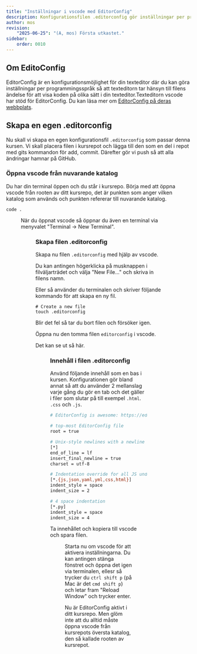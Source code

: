```yaml
---
title: "Inställningar i vscode med EditorConfig" 
description: Konfigurationsfilen .editorconfig gör inställningar per programmeringsspråk i din texteditor.
author: mos
revision:
    "2025-06-25": "(A, mos) Första utkastet."
sidebar:
    order: 0010
---
```




## Om EditoConfig

EditorConfig är en konfigurationsmöjlighet för din texteditor där du kan göra inställningar per programmingsspråk så att texteditorn tar hänsyn till filens ändelse för att visa koden på olika sätt i din texteditor.Texteditorn vscode har stöd för EditorConfig. Du kan läsa mer om [EditorConfig på deras webbplats](https://editorconfig.org/).



## Skapa en egen .editorconfig

Nu skall vi skapa en egen konfigurationsfil `.editorconfig` som passar denna kursen. Vi skall placera filen i kursrepot och lägga till den som en del i repot med gits kommandon för add, commit. Därefter gör vi push så att alla ändringar hamnar på GitHub.



### Öppna vscode från nuvarande katalog

Du har din terminal öppen och du står i kursrepo. Börja med att öppna vscode från rooten av ditt kursrepo, det är punkten som anger vilken katalog som används och punkten refererar till nuvarande katalog. 

```console title="Öppna vscode från den katalog du står i."
code .
```


<Figure 
    src={edit1}
    caption="Öppna vscode via terminal med nuvarande katalog som arbetskatalog."
/>


När du öppnat vscode så öppnar du även en terminal via menyvalet "Terminal -> New Terminal".


<Figure 
    src={edit2}
    caption="Texteditor är nu öppen och har ditt kursrepo som utgångspunkt."
/>



### Skapa filen .editorconfig

Skapa nu filen `.editorconfig` med hjälp av vscode.

Du kan antingen högerklicka på musknappen i filväljarträdet och välja "New File..." och skriva in filens namn.

Eller så använder du terminalen och skriver följande kommando för att skapa en ny fil.

```console title="Skapa en ny fil i terminalen med kommandot touch."
# Create a new file
touch .editorconfig
```

Blir det fel så tar du bort filen och försöker igen.

Öppna nu den tomma filen `editorconfig` i vscode.

Det kan se ut så här.


<Figure 
    src={edit3}
    caption="Filen .editorconfig är skapad, men ännu saknar den innehåll."
/>



### Innehåll i filen .editorconfig

Använd följande innehåll som en bas i kursen. Konfigurationen gör bland annat så att du använder 2 mellanslag varje gång du gör en tab och det gäller i filer som slutar på till exempel `.html`. `.css` och `.js`.

```bash title="Innehåll för filen .editorconfig."
# EditorConfig is awesome: https://editorconfig.org

# top-most EditorConfig file
root = true

# Unix-style newlines with a newline ending every file
[*]
end_of_line = lf
insert_final_newline = true
charset = utf-8

# Indentation override for all JS under lib directory
[*.{js,json,yaml,yml,css,html}]
indent_style = space
indent_size = 2

# 4 space indentation
[*.py]
indent_style = space
indent_size = 4
```

Ta innehållet och kopiera till vscode och spara filen.


<Figure 
    src={edit4}
    caption="Filen .editorconfig är sparad med sitt uppdaterade innehåll."
/>

Starta nu om vscode för att aktivera inställningarna. Du kan antingen stänga fönstret och öppna det igen via terminalen, ellesr så trycker du `ctrl shift p` (på Mac är det `cmd shift p`) och letar fram "Reload Window" och trycker enter.

Nu är EditorConfig aktivt i ditt kursrepo. Men glöm inte att du alltid måste öppna vscode från kursrepots översta katalog, den så kallade rooten av kursrepot.

